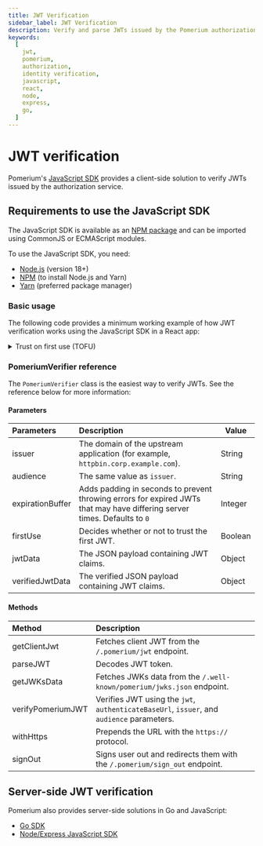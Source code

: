 ```yaml
---
title: JWT Verification
sidebar_label: JWT Verification
description: Verify and parse JWTs issued by the Pomerium authorization service.
keywords:
  [
    jwt,
    pomerium,
    authorization,
    identity verification,
    javascript,
    react,
    node,
    express,
    go,
  ]
---
```



# JWT verification

Pomerium's [JavaScript SDK](https://github.com/pomerium/js-sdk) provides a client-side solution to verify JWTs issued by the authorization service.

## Requirements to use the JavaScript SDK

The JavaScript SDK is available as an [NPM package](https://www.npmjs.com/package/@pomerium/js-sdk) and can be imported using CommonJS or ECMAScript modules.

To use the JavaScript SDK, you need:

- [Node.js](https://nodejs.org/en/download/) (version 18+)
- [NPM](https://www.npmjs.com/) (to install Node.js and Yarn)
- [Yarn](https://classic.yarnpkg.com/lang/en/docs/install/#mac-stable) (preferred package manager)

### Basic usage

The following code provides a minimum working example of how JWT verification works using the JavaScript SDK in a React app:

<ReactApp />

<details>
  <summary>Trust on first use (TOFU)</summary>
  <div>

The `issuer` and `audience` parameters are optional. If you don’t define them, `PomeriumVerifier` applies `firstUse` by default to the JWT provided by the identity provider. `PomeriumVerifier` verifies subsequent requests with these claims.

If you define the `issuer` and `audience` parameters, `PomeriumVerifier` verifies their values against the claims provided by the identity provider.

The `issuer` and `audience` parameters should both be set to the domain of the **upstream application** without the prefixed protocol (for example, `httpbin.corp.example.com`).

  </div>
</details>

### PomeriumVerifier reference

The `PomeriumVerifier` class is the easiest way to verify JWTs. See the reference below for more information:

#### Parameters

| Parameters | Description | Value |
| :-- | :-- | --- |
| issuer | The domain of the upstream application (for example, `httpbin.corp.example.com`). | String |
| audience | The same value as `issuer`. | String |
| expirationBuffer | Adds padding in seconds to prevent throwing errors for expired JWTs that may have differing server times. Defaults to `0` | Integer |
| firstUse | Decides whether or not to trust the first JWT. | Boolean |
| jwtData | The JSON payload containing JWT claims. | Object |
| verifiedJwtData | The verified JSON payload containing JWT claims. | Object |

#### Methods

| Method | Description |
| :-- | :-- |
| getClientJwt | Fetches client JWT from the `/.pomerium/jwt` endpoint. |
| parseJWT | Decodes JWT token. |
| getJWKsData | Fetches JWKs data from the `/.well-known/pomerium/jwks.json` endpoint. |
| verifyPomeriumJWT | Verifies JWT using the `jwt`, `authenticateBaseUrl`, `issuer`, and `audience` parameters. |
| withHttps | Prepends the URL with the `https://` protocol. |
| signOut | Signs user out and redirects them with the `/.pomerium/sign_out` endpoint. |

## Server-side JWT verification

Pomerium also provides server-side solutions in Go and JavaScript:

- [Go SDK](https://github.com/pomerium/sdk-go)
- [Node/Express JavaScript SDK](https://github.com/pomerium/js-sdk/tree/main/examples/express)
